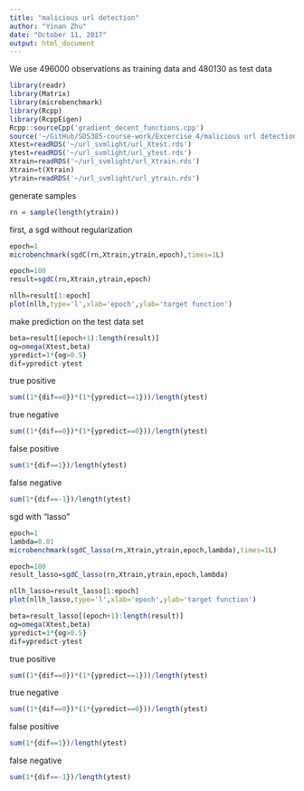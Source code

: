 ```yaml
---
title: "malicious url detection"
author: "Yinan Zhu"
date: "October 11, 2017"
output: html_document
---
```

We use 496000 observations as training data and 480130 as test data
```r
library(readr)
library(Matrix)
library(microbenchmark)
library(Rcpp)
library(RcppEigen)
Rcpp::sourceCpp('gradient_decent_functions.cpp')
source('~/GitHub/SDS385-course-work/Excercise 4/malicious url detection/gradient decent functions.R')
Xtest=readRDS('~/url_svmlight/url_Xtest.rds')
ytest=readRDS('~/url_svmlight/url_ytest.rds')
Xtrain=readRDS('~/url_svmlight/url_Xtrain.rds')
Xtrain=t(Xtrain)
ytrain=readRDS('~/url_svmlight/url_ytrain.rds')
```

generate samples
```r
rn = sample(length(ytrain))
```

first, a sgd without regularization
```r
epoch=1
microbenchmark(sgdC(rn,Xtrain,ytrain,epoch),times=1L)
```
```r
epoch=100
result=sgdC(rn,Xtrain,ytrain,epoch)
```
```r
nllh=result[1:epoch]
plot(nllh,type='l',xlab='epoch',ylab='target function')
```
make prediction on the test data set

```r
beta=result[(epoch+1):length(result)]
og=omega(Xtest,beta)
ypredict=1*{og>0.5}
dif=ypredict-ytest
```

true positive
```r
sum((1*{dif==0})*(1*{ypredict==1}))/length(ytest)
```
true negative
```r
sum((1*{dif==0})*(1*{ypredict==0}))/length(ytest)
```
false positive
```r
sum(1*{dif==1})/length(ytest)
```

false negative
```r
sum(1*{dif==-1})/length(ytest)
```


sgd with "lasso"
```r
epoch=1
lambda=0.01
microbenchmark(sgdC_lasso(rn,Xtrain,ytrain,epoch,lambda),times=1L)
```
```r
epoch=100
result_lasso=sgdC_lasso(rn,Xtrain,ytrain,epoch,lambda)
```
```r
nllh_lasso=result_lasso[1:epoch]
plot(nllh_lasso,type='l',xlab='epoch',ylab='target function')
```
```r
beta=result_lasso[(epoch+1):length(result)]
og=omega(Xtest,beta)
ypredict=1*{og>0.5}
dif=ypredict-ytest
```
true positive
```r
sum((1*{dif==0})*(1*{ypredict==1}))/length(ytest)
```
true negative
```r
sum((1*{dif==0})*(1*{ypredict==0}))/length(ytest)
```
false positive
```r
sum(1*{dif==1})/length(ytest)
```

false negative
```r
sum(1*{dif==-1})/length(ytest)
```